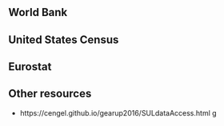 # 

## World Bank




## United States Census

## Eurostat

## Other resources

- https://cengel.github.io/gearup2016/SULdataAccess.html
g

